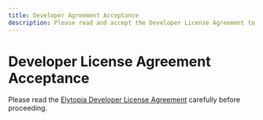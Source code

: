 ```yaml
---
title: Developer Agreement Acceptance
description: Please read and accept the Developer License Agreement to continue.
---
```


# Developer License Agreement Acceptance

Please read the [Elytopia Developer License Agreement](https://elytopia.dev/developer-license) carefully before proceeding.

<iframe id="tally-frame"
  data-tally-src="https://tally.so/embed/wzgGN1?hideTitle=1&transparentBackground=1&dynamicHeight=1&ip_address=&user_agent="
  loading="lazy" width="100%" height="600" frameBorder="0" marginHeight="0" marginWidth="0" title="Developer Agreement Acceptance Form">
</iframe>

<script>
{`
async function enrichTallyForm() {
    try {
        const ipResponse = await fetch('https://api.ipify.org?format=json');
        const ipData = await ipResponse.json();
        const userAgent = navigator.userAgent;

        const frame = document.getElementById('tally-frame');
        if (frame) {
            let src = frame.getAttribute('data-tally-src');
            src += \`&ip_address=\${encodeURIComponent(ipData.ip)}&user_agent=\${encodeURIComponent(userAgent)}\`;
            frame.setAttribute('src', src);
        }
    } catch (error) {
        console.error('Failed to enrich Tally form with IP/User-Agent:', error);
    }
}
enrichTallyForm();
`}
</script>